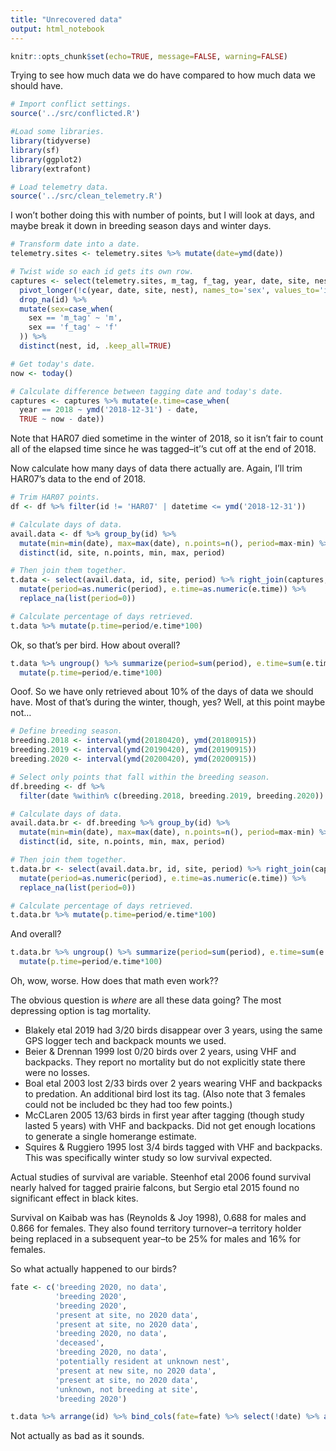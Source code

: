 ```yaml
---
title: "Unrecovered data"
output: html_notebook
---
```


```r
knitr::opts_chunk$set(echo=TRUE, message=FALSE, warning=FALSE)
```

Trying to see how much data we do have compared to how much data we should have.

```r
# Import conflict settings.
source('../src/conflicted.R')

#Load some libraries.
library(tidyverse)
library(sf)
library(ggplot2)
library(extrafont)

# Load telemetry data.
source('../src/clean_telemetry.R')
```

I won't bother doing this with number of points, but I will look at days, and maybe break it down in breeding season days and winter days.

```r
# Transform date into a date.
telemetry.sites <- telemetry.sites %>% mutate(date=ymd(date))

# Twist wide so each id gets its own row.
captures <- select(telemetry.sites, m_tag, f_tag, year, date, site, nest) %>%
  pivot_longer(!c(year, date, site, nest), names_to='sex', values_to='id') %>%
  drop_na(id) %>%
  mutate(sex=case_when(
    sex == 'm_tag' ~ 'm',
    sex == 'f_tag' ~ 'f'
  )) %>% 
  distinct(nest, id, .keep_all=TRUE)

# Get today's date.
now <- today()

# Calculate difference between tagging date and today's date.
captures <- captures %>% mutate(e.time=case_when(
  year == 2018 ~ ymd('2018-12-31') - date,
  TRUE ~ now - date))
```

Note that HAR07 died sometime in the winter of 2018, so it isn't fair to count all of the elapsed time since he was tagged--it''s cut off at the end of 2018.

Now calculate how many days of data there actually are. Again, I'll trim HAR07's data to the end of 2018.

```r
# Trim HAR07 points.
df <- df %>% filter(id != 'HAR07' | datetime <= ymd('2018-12-31'))

# Calculate days of data.
avail.data <- df %>% group_by(id) %>% 
  mutate(min=min(date), max=max(date), n.points=n(), period=max-min) %>% 
  distinct(id, site, n.points, min, max, period) 

# Then join them together.
t.data <- select(avail.data, id, site, period) %>% right_join(captures, by=c('site', 'id')) %>% 
  mutate(period=as.numeric(period), e.time=as.numeric(e.time)) %>% 
  replace_na(list(period=0))

# Calculate percentage of days retrieved.
t.data %>% mutate(p.time=period/e.time*100)
```

Ok, so that's per bird. How about overall?

```r
t.data %>% ungroup() %>% summarize(period=sum(period), e.time=sum(e.time)) %>% 
  mutate(p.time=period/e.time*100)
```


Ooof. So we have only retrieved about 10% of the days of data we should have. Most of that's during the winter, though, yes? Well, at this point maybe not...

```r
# Define breeding season.
breeding.2018 <- interval(ymd(20180420), ymd(20180915))
breeding.2019 <- interval(ymd(20190420), ymd(20190915))
breeding.2020 <- interval(ymd(20200420), ymd(20200915))

# Select only points that fall within the breeding season.
df.breeding <- df %>% 
  filter(date %within% c(breeding.2018, breeding.2019, breeding.2020))

# Calculate days of data.
avail.data.br <- df.breeding %>% group_by(id) %>% 
  mutate(min=min(date), max=max(date), n.points=n(), period=max-min) %>% 
  distinct(id, site, n.points, min, max, period) 

# Then join them together.
t.data.br <- select(avail.data.br, id, site, period) %>% right_join(captures, by=c('site', 'id')) %>% 
  mutate(period=as.numeric(period), e.time=as.numeric(e.time)) %>% 
  replace_na(list(period=0))

# Calculate percentage of days retrieved.
t.data.br %>% mutate(p.time=period/e.time*100)
```

And overall?

```r
t.data.br %>% ungroup() %>% summarize(period=sum(period), e.time=sum(e.time)) %>% 
  mutate(p.time=period/e.time*100)
```

Oh, wow, worse. How does that math even work??

The obvious question is *where* are all these data going? The most depressing option is tag mortality. 

* Blakely etal 2019 had 3/20 birds disappear over 3 years, using the same GPS logger tech and backpack mounts we used.
* Beier & Drennan 1999 lost 0/20 birds over 2 years, using VHF and backpacks. They report no mortality but do not explicitly state there were no losses.
* Boal etal 2003 lost 2/33 birds over 2 years wearing VHF and backpacks to predation. An additional bird lost its tag. (Also note that 3 females could not be included bc they had too few points.)
* McCLaren 2005 13/63 birds in first year after tagging (though study lasted 5 years) with VHF and backpacks. Did not get enough locations to generate a single homerange estimate.
* Squires & Ruggiero 1995 lost 3/4 birds tagged with VHF and backpacks. This was specifically winter study so low survival expected.

Actual studies of survival are variable. Steenhof etal 2006 found survival nearly halved for tagged prairie falcons, but Sergio etal 2015 found no significant effect in black kites.

Survival on Kaibab was has (Reynolds & Joy 1998), 0.688 for males and 0.866 for females. They also found territory turnover--a territory holder being replaced in a subsequent year--to be 25% for males and 16% for females.

So what actually happened to our birds?

```r
fate <- c('breeding 2020, no data', 
          'breeding 2020', 
          'breeding 2020', 
          'present at site, no 2020 data', 
          'present at site, no 2020 data',
          'breeding 2020, no data',
          'deceased',
          'breeding 2020, no data',
          'potentially resident at unknown nest',
          'present at new site, no 2020 data',
          'present at site, no 2020 data',
          'unknown, not breeding at site',
          'breeding 2020')

t.data %>% arrange(id) %>% bind_cols(fate=fate) %>% select(!date) %>% arrange(year)
```

Not actually as bad as it sounds.


